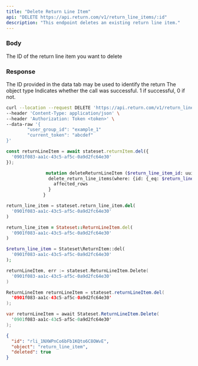 ```yaml
---
title: "Delete Return Line Item"
api: "DELETE https://api.return.com/v1/return_line_items/:id"
description: "This endpoint deletes an existing return line item."
---
```


### Body

<ParamField body="id" type="string">
  The ID of the return line item you want to delete
</ParamField>

### Response

<ResponseField name="id" type="string">
  The ID provided in the data tab may be used to identify the return
</ResponseField>

<ResponseField name="object" type="string">
  The object type
</ResponseField>

<ResponseField name="success" type="number">
  Indicates whether the call was successful. 1 if successful, 0 if not.
</ResponseField>

<RequestExample>

```bash cURL
curl --location --request DELETE 'https://api.return.com/v1/return_line_items/:id' \
--header 'Content-Type: application/json' \
--header 'Authorization: Token <token>' \
--data-raw '{
		"user_group_id": "example_1"
		"current_token": "abcdef"
}'
```

```js Node.js
const returnLineItem = await stateset.returnItem.del({
  '0901f083-aa1c-43c5-af5c-0a9d2fc64e30'
});

```

```graphQL GraphQL
               mutation deleteReturnLineItem ($return_line_item_id: uuid!) {
                delete_return_line_items(where: {id: {_eq: $return_line_item_id}}) {
                  affected_rows
                }
              }
```

```python Python
return_line_item = stateset.return_line_item.del(
  '0901f083-aa1c-43c5-af5c-0a9d2fc64e30'
)

```

```ruby Ruby
return_line_item = Stateset::ReturnLineItem.del(
  '0901f083-aa1c-43c5-af5c-0a9d2fc64e30'
)

```

```php PHP
$return_line_item = Stateset\ReturnItem::del(
  '0901f083-aa1c-43c5-af5c-0a9d2fc64e30'
);

```

```go Golang
returnLineItem, err := stateset.ReturnLineItem.Delete(
  '0901f083-aa1c-43c5-af5c-0a9d2fc64e30'
)

```

```java Java
ReturnLineItem returnLineItem = stateset.returnLineItem.del(
  '0901f083-aa1c-43c5-af5c-0a9d2fc64e30'
);

```

```csharp C#
var returnLineItem = await Stateset.ReturnLineItem.Delete(
  '0901f083-aa1c-43c5-af5c-0a9d2fc64e30'
);

```

</RequestExample>

<ResponseExample>

```json Response
{
  "id": "rli_1NXWPnCo6bFb1KQto6C8OWvE",
  "object": "return_line_item",
  "deleted": true
}

```

</ResponseExample>
